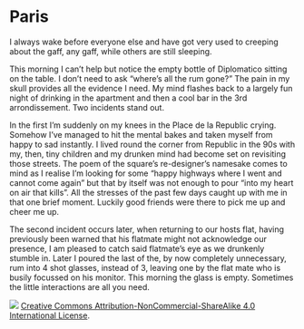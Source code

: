 # Paris

I always wake before everyone else and have got very used to creeping about the gaff, any gaff, while others are still sleeping.

This morning I can't help but notice the empty bottle of Diplomatico sitting on the table. I don't need to ask “where's all the rum gone?” The pain in my skull provides all the evidence I need. My mind flashes back to a largely fun night of drinking in the apartment and then a cool bar in the 3rd arrondissement. Two incidents stand out.

In the first I'm suddenly on my knees in the Place de la Republic crying. Somehow I've managed to hit the mental bakes and taken myself from happy to sad instantly. I lived round the corner from Republic in the 90s with my, then, tiny children and my drunken mind had become set on revisiting those streets. The poem of the square’s re-designer’s namesake comes to mind as I realise I'm looking for some “happy highways where I went and cannot come again” but that by itself was not enough to pour “into my heart on air that kills”. All the stresses of the past few days caught up with me in that one brief moment. Luckily good friends were there to pick me up and cheer me up.

The second incident occurs later, when returning to our hosts flat, having previously been warned that his flatmate might not acknowledge our presence, I am pleased to catch said flatmate's eye as we drunkenly stumble in. Later I poured the last of the, by now completely unnecessary, rum into 4 shot glasses, instead of 3, leaving one by the flat mate who is busily focussed on his monitor. This morning the glass is empty. Sometimes the little interactions are all you need.

![](images/by-nc-sa4-0.png)
[Creative Commons Attribution-NonCommercial-ShareAlike 4.0 International License](href="http://creativecommons.org/licenses/by-nc-sa/4.0/).
